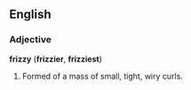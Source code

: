 ==English==

===Adjective===
'''frizzy''' ('''frizzier''', '''frizziest''')
# Formed of a mass of small, tight, wiry curls.